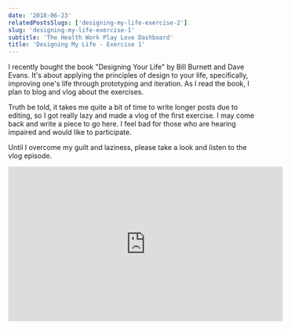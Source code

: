 ```yaml
---
date: '2018-06-23'
relatedPostsSlugs: ['designing-my-life-exercise-2']
slug: 'designing-my-life-exercise-1'
subtitle: 'The Health Work Play Love Dashboard'
title: 'Designing My Life - Exercise 1'
---
```


I recently bought the book "Designing Your Life" by Bill Burnett and Dave Evans. It's about applying the principles of design to your life, specifically, improving one's life through prototyping and iteration. As I read the book, I plan to blog and vlog about the exercises.

Truth be told, it takes me quite a bit of time to write longer posts due to editing, so I got really lazy and made a vlog of the first exercise. I may come back and write a piece to go here. I feel bad for those who are hearing impaired and would like to participate.

Until I overcome my guilt and laziness, please take a look and listen to the vlog episode.

<iframe width="560" height="315" src="https://www.youtube.com/embed/Gc29pd2AKS4" frameborder="0" allow="autoplay; encrypted-media" allowfullscreen></iframe>
